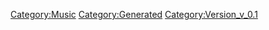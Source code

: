 {{Music
 |Name=未来はオンナのためにある
 |ID=118
 |Cov=119
 |Cd=30
 |Nam=113
 |Div=113
 |Ma=3
 |SerieId=1
 |SerieLogoId=1
 |WavId=119
 |VariationId=0
 |Dsc=113
 |Strt=10
 |ValkyrieBattle=1
 |ValkyrieIntro=1
 |ValkyrieIntroSky=1
 |DivaSolo=1
 |DivaMulti=5
 |Exp=3
 |OfficialName=未来はオンナのためにある
 |VocalName=ワルキューレ　美雲ΔJUNNA　フレイアΔ鈴木みのり<br />カナメΔ安野希世乃　レイナΔ東山奈央　マキナΔ西田望見
 |Description=作品：劇場版マクロスΔ 絶対LIVE!!!!!!<br /><br />歌手：ワルキューレ<br />　　　美雲ΔJUNNA　フレイアΔ鈴木みのり<br />　　　カナメΔ安野希世乃　レイナΔ東山奈央<br />　　　マキナΔ西田望見<br /><br />作詞：岩里祐穂<br />作曲：齋藤大
 |StoryTitle=
 |StoryDesc=
 |BuyURL=https://recochoku.jp/song/S1009147844/single?ds=1013650104
 |BannerId=0
 |AnmStoreURL=
}}
[[Category:Music]]
[[Category:Generated]]
[[Category:Version_v_0.1]]
